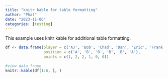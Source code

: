 ```yaml
---
title: "knitr kable for table formatting"
author: "Phat"
date: "2023-11-06"
categories: [testing]
---
```


This example uses knitr kable for additional table formatting.

```r
df <- data.frame(player = c('AJ', 'Bob', 'Chad', 'Dan', 'Eric', 'Frank'),
                 position = c('A', 'B', 'B', 'B', 'B', 'A'),
                 points = c(1, 2, 2, 1, 0, 0))

#view data frame
knitr::kable(df[1:6, ], )
```

